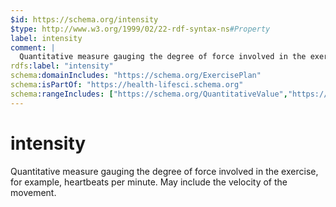 ```yaml
---
$id: https://schema.org/intensity
$type: http://www.w3.org/1999/02/22-rdf-syntax-ns#Property
label: intensity
comment: |
  Quantitative measure gauging the degree of force involved in the exercise, for example, heartbeats per minute. May include the velocity of the movement.
rdfs:label: "intensity"
schema:domainIncludes: "https://schema.org/ExercisePlan"
schema:isPartOf: "https://health-lifesci.schema.org"
schema:rangeIncludes: ["https://schema.org/QuantitativeValue","https://schema.org/Text"]
---
```


# intensity

Quantitative measure gauging the degree of force involved in the exercise, for example, heartbeats per minute. May include the velocity of the movement.

